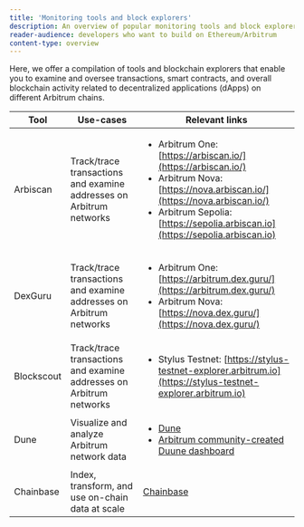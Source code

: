 ```yaml
---
title: 'Monitoring tools and block explorers'
description: An overview of popular monitoring tools and block explorers that exist in the Arbitrum ecosystem
reader-audience: developers who want to build on Ethereum/Arbitrum
content-type: overview
---
```



<KnowMoreToolsBox />

Here, we offer a compilation of tools and blockchain explorers that enable you to examine and oversee transactions, smart contracts, and overall blockchain activity related to decentralized applications (dApps) on different Arbitrum chains.

| Tool       | Use-cases                                                           | Relevant links                                                                                                                                                                                                                                  |
| ---------- | ------------------------------------------------------------------- | ----------------------------------------------------------------------------------------------------------------------------------------------------------------------------------------------------------------------------------------------- |
| Arbiscan   | Track/trace transactions and examine addresses on Arbitrum networks | <ul><li>Arbitrum One: [https://arbiscan.io/](https://arbiscan.io/)</li><li>Arbitrum Nova: [https://nova.arbiscan.io/](https://nova.arbiscan.io/)</li><li>Arbitrum Sepolia: [https://sepolia.arbiscan.io](https://sepolia.arbiscan.io)</li></ul> |
| DexGuru    | Track/trace transactions and examine addresses on Arbitrum networks | <ul><li>Arbitrum One: [https://arbitrum.dex.guru/](https://arbitrum.dex.guru/)</li><li>Arbitrum Nova: [https://nova.dex.guru/](https://nova.dex.guru/)</li></ul>                                                                                |
| Blockscout | Track/trace transactions and examine addresses on Arbitrum networks | <ul><li>Stylus Testnet: [https://stylus-testnet-explorer.arbitrum.io](https://stylus-testnet-explorer.arbitrum.io)</li></ul>                                                                                                                    |
| Dune       | Visualize and analyze Arbitrum network data                         | <ul><li>[Dune](https://dune.com/)</li><li>[Arbitrum community-created Duune dashboard](https://dune.com/browse/dashboards?q=arbitrum)</li></ul>                                                                                                 |
| Chainbase  | Index, transform, and use on-chain data at scale                    | [Chainbase](https://chainbase.com/)                                                                                                                                                                                                             |
